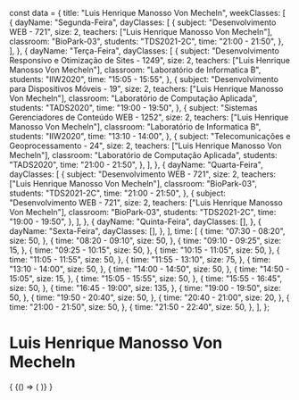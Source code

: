 const data = {
  title: "Luis Henrique Manosso Von Mecheln",
  weekClasses: [
    {
      dayName: "Segunda-Feira",
      dayClasses: [
        {
          subject: "Desenvolvimento WEB - 721",
          size: 2,
          teachers: ["Luis Henrique Manosso Von Mecheln"],
          classroom: "BioPark-03",
          students: "TDS2021-2C",
          time: "21:00 - 21:50",
        },
      ],
    },
    {
      dayName: "Terça-Feira",
      dayClasses: [
        {
          subject: "Desenvolvimento Responsivo e Otimização de Sites - 1249",
          size: 2,
          teachers: ["Luis Henrique Manosso Von Mecheln"],
          classroom: "Laboratório de Informatica B",
          students: "IIW2020",
          time: "15:05 - 15:55",
        },
        {
          subject: "Desenvolvimento para Dispositivos Móveis - 19",
          size: 2,
          teachers: ["Luis Henrique Manosso Von Mecheln"],
          classroom: "Laboratório de Computação Aplicada",
          students: "TADS2020",
          time: "19:00 - 19:50",
        },
        {
          subject: "Sistemas Gerenciadores de Conteúdo WEB - 1252",
          size: 2,
          teachers: ["Luis Henrique Manosso Von Mecheln"],
          classroom: "Laboratório de Informatica B",
          students: "IIW2020",
          time: "13:10 - 14:00",
        },
        {
          subject: "Telecomunicações e Geoprocessamento - 24",
          size: 2,
          teachers: ["Luis Henrique Manosso Von Mecheln"],
          classroom: "Laboratório de Computação Aplicada",
          students: "TADS2020",
          time: "21:00 - 21:50",
        },
      ],
    },
    {
      dayName: "Quarta-Feira",
      dayClasses: [
        {
          subject: "Desenvolvimento WEB - 721",
          size: 2,
          teachers: ["Luis Henrique Manosso Von Mecheln"],
          classroom: "BioPark-03",
          students: "TDS2021-2C",
          time: "21:00 - 21:50",
        },
        {
          subject: "Desenvolvimento WEB - 721",
          size: 2,
          teachers: ["Luis Henrique Manosso Von Mecheln"],
          classroom: "BioPark-03",
          students: "TDS2021-2C",
          time: "19:00 - 19:50",
        },
      ],
    },
    {
      dayName: "Quinta-Feira",
      dayClasses: [],
    },
    {
      dayName: "Sexta-Feira",
      dayClasses: [],
    },
  ],
  time: [
    {
      time: "07:30 - 08:20",
      size: 50,
    },
    {
      time: "08:20 - 09:10",
      size: 50,
    },
    {
      time: "09:10 - 09:25",
      size: 15,
    },
    {
      time: "09:25 - 10:15",
      size: 50,
    },
    {
      time: "10:15 - 11:05",
      size: 50,
    },
    {
      time: "11:05 - 11:55",
      size: 50,
    },
    {
      time: "11:55 - 13:10",
      size: 75,
    },
    {
      time: "13:10 - 14:00",
      size: 50,
    },
    {
      time: "14:00 - 14:50",
      size: 50,
    },
    {
      time: "14:50 - 15:05",
      size: 15,
    },
    {
      time: "15:05 - 15:55",
      size: 50,
    },
    {
      time: "15:55 - 16:45",
      size: 50,
    },
    {
      time: "16:45 - 19:00",
      size: 135,
    },
    {
      time: "19:00 - 19:50",
      size: 50,
    },
    {
      time: "19:50 - 20:40",
      size: 50,
    },
    {
      time: "20:40 - 21:00",
      size: 20,
    },
    {
      time: "21:00 - 21:50",
      size: 50,
    },
    {
      time: "21:50 - 22:40",
      size: 50,
    },
  ],
};

# Luis Henrique Manosso Von Mecheln

<div>
  {
    <BrowserOnly>
      {() => (
        <Grid
          title={data.title}
          weekClasses={data.weekClasses}
          time={data.time}
        />
      )}
    </BrowserOnly>
  }
</div>

